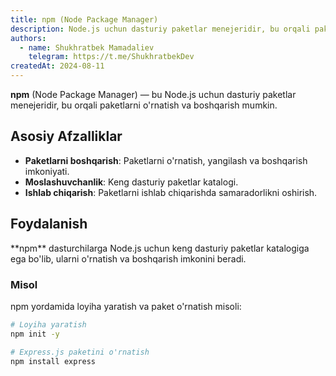 ```yaml
---
title: npm (Node Package Manager)
description: Node.js uchun dasturiy paketlar menejeridir, bu orqali paketlarni o'rnatish va boshqarish mumkin.
authors:
  - name: Shukhratbek Mamadaliev
    telegram: https://t.me/ShukhratbekDev
createdAt: 2024-08-11
---
```


**npm** (Node Package Manager) — bu Node.js uchun dasturiy paketlar menejeridir, bu orqali paketlarni o'rnatish va boshqarish mumkin.

## Asosiy Afzalliklar

- **Paketlarni boshqarish**: Paketlarni o'rnatish, yangilash va boshqarish imkoniyati.
- **Moslashuvchanlik**: Keng dasturiy paketlar katalogi.
- **Ishlab chiqarish**: Paketlarni ishlab chiqarishda samaradorlikni oshirish.

## Foydalanish

<Callout>
  **npm** dasturchilarga Node.js uchun keng dasturiy paketlar katalogiga ega bo'lib, ularni o'rnatish va boshqarish
  imkonini beradi.
</Callout>

### Misol

npm yordamida loyiha yaratish va paket o'rnatish misoli:

```bash
# Loyiha yaratish
npm init -y

# Express.js paketini o'rnatish
npm install express
```
